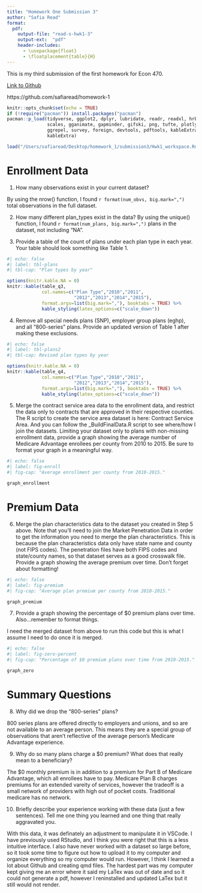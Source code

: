 ```yaml
---
title: "Homework One Submission 3"
author: "Safia Read"
format:
  pdf:
    output-file: "read-s-hwk1-3"
    output-ext:  "pdf"
    header-includes:
      - \usepackage{float}
      - \floatplacement{table}{H}
---
```


This is my third submission of the first homework for Econ 470. 

[Link to Github](https://github.com/safiaread/homework-1)

https://github.com/safiaread/homework-1

```r
knitr::opts_chunk$set(echo = TRUE)
if (!require("pacman")) install.packages("pacman")
pacman::p_load(tidyverse, ggplot2, dplyr, lubridate, readr, readxl, hrbrthemes, fixest,
               scales, gganimate, gapminder, gifski, png, tufte, plotly, OECD,
               ggrepel, survey, foreign, devtools, pdftools, kableExtra, modelsummary,
               kableExtra)
```

```r
load("/Users/safiaread/Desktop/homework_1/submission3/Hwk1_workspace.Rdata")
```
# Enrollment Data

1. How many observations exist in your current dataset?

By using the nrow() function, I found `r format(num_obvs, big.mark=",")` total observations in the full dataset. 

2. 
How many different plan_types exist in the data?
By using the unique() function, I found `r format(num_plans, big.mark=",")` plans in the dataset, not including "NA". 

3. Provide a table of the count of plans under each plan type in each year. 
Your table should look something like Table 1.

```r
#| echo: false
#| label: tbl-plans
#| tbl-cap: "Plan types by year"

options(knitr.kable.NA = 0)
knitr::kable(table_q3, 
             col.names=c("Plan Type","2010","2011",
                         "2012","2013","2014","2015"),
             format.args=list(big.mark=","), booktabs = TRUE) %>%
             kable_styling(latex_options=c("scale_down"))
```


4. Remove all special needs plans (SNP), employer group plans (eghp), and all “800-series” plans. 
Provide an updated version of Table 1 after making these exclusions.

```r
#| echo: false
#| label: tbl-plans2
#| tbl-cap: Revised plan types by year

options(knitr.kable.NA = 0)
knitr::kable(table_q4, 
             col.names=c("Plan Type","2010","2011",
                         "2012","2013","2014","2015"),
             format.args=list(big.mark=","), booktabs = TRUE) %>%
             kable_styling(latex_options=c("scale_down"))
``` 


5. Merge the contract service area data to the enrollment data, and restrict the data only to contracts that are approved in their respective counties. 
The R script to create the service area dataset is here: Contract Service Area. 
And you can follow the _BuildFinalData.R script to see where/how I join the datasets. 
Limiting your dataset only to plans with non-missing enrollment data, provide a graph showing the average number of Medicare Advantage enrollees per county from 2010 to 2015. 
Be sure to format your graph in a meaningful way.

```r
#| echo: false
#| label: fig-enroll
#| fig-cap: "Average enrollment per county from 2010-2015."

graph_enrollment
```


# Premium Data

6.
Merge the plan characteristics data to the dataset you created in Step 5 above. Note that you’ll need to join the Market Penetration Data in order to get the information you need to merge the plan characteristics. This is because the plan characteristics data only have state name and county (not FIPS codes). The penetration files have both FIPS codes and state/county names, so that dataset serves as a good crosswalk file. Provide a graph showing the average premium over time. Don’t forget about formatting!

```r
#| echo: false
#| label: fig-premium
#| fig-cap: "Average plan premium per county from 2010-2015."

graph_premium
```

7.
Provide a graph showing the percentage of $0 premium plans over time. Also…remember to format things. 

I need the merged dataset from above to run this code but this is what I assume I need to do once it is merged.

```r
#| echo: false
#| label: fig-zero-percent
#| fig-cap: "Percentage of $0 premium plans over time from 2010-2015."

graph_zero
```

# Summary Questions

8.
Why did we drop the “800-series” plans?

800 series plans are offered directly to employers and unions, and so are not available to an average person. This means they are a special group of observations that aren't reflective of the average person's Medicare Advantage experience.

9.
Why do so many plans charge a $0 premium? What does that really mean to a beneficiary?

The $0 monthly premium is in addition to a premium for Part B of Medicare Advantage, which all enrollees have to pay. Medicare Plan B charges premiums for an extended vareity of services, however the tradeoff is a small network of providers with high out of pocket costs. Traditional medicare has no network.

10.
Briefly describe your experience working with these data (just a few sentences). Tell me one thing you learned and one thing that really aggravated you.

With this data, it was definately an adjustment to manipulate it in VSCode. I have previously used RStudio, and I think you were right that this is a less intuitive interface. I also have never worked with a dataset so large before, so it took some time to figure out how to upload it to my computer and organize everything so my computer would run. However, I think I learned a lot about Github and creating qmd files. The hardest part was my computer kept giving me an error where it said my LaTex was out of date and so it could not generate a pdf, however I reninstalled and updated LaTex but it still would not render.